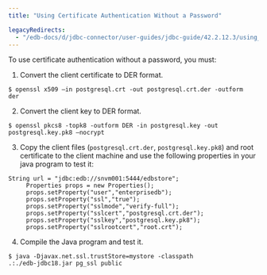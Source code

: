 ```yaml
---
title: "Using Certificate Authentication Without a Password"

legacyRedirects:
  - "/edb-docs/d/jdbc-connector/user-guides/jdbc-guide/42.2.12.3/using_certificate_authentication_without_a_password.html"
---
```


<div id="using_certificate_authentication_without_a_password" class="registered_link"></div>

To use certificate authentication without a password, you must:

1.  Convert the client certificate to DER format.

```text
$ openssl x509 –in postgresql.crt -out postgresql.crt.der -outform
der
```

2.  Convert the client key to DER format.

```text
$ openssl pkcs8 -topk8 -outform DER -in postgresql.key -out
postgresql.key.pk8 –nocrypt
```

3.  Copy the client files (`postgresql.crt.der`, `postgresql.key.pk8`) and root certificate to the client machine and use the following properties in your java program to test it:

```text
String url = "jdbc:edb://snvm001:5444/edbstore";
     Properties props = new Properties();
     props.setProperty("user","enterprisedb");
     props.setProperty("ssl","true");
     props.setProperty("sslmode","verify-full");
     props.setProperty("sslcert","postgresql.crt.der");
     props.setProperty("sslkey","postgresql.key.pk8");
     props.setProperty("sslrootcert","root.crt");
```

4.  Compile the Java program and test it.

```text
$ java -Djavax.net.ssl.trustStore=mystore -classpath
.:./edb-jdbc18.jar pg_ssl public
```
